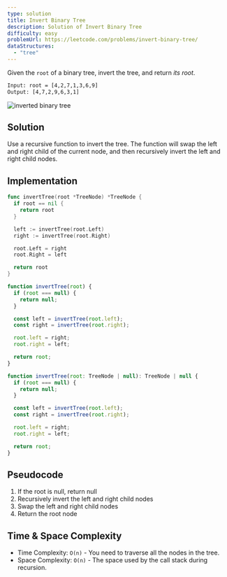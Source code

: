 ```yaml
---
type: solution
title: Invert Binary Tree
description: Solution of Invert Binary Tree
difficulty: easy
problemUrl: https://leetcode.com/problems/invert-binary-tree/
dataStructures:
  - "tree"
---
```



Given the `root` of a binary tree, invert the tree, and return _its root_.

```txt
Input: root = [4,2,7,1,3,6,9]
Output: [4,7,2,9,6,3,1]
```

![inverted binary tree](../../../assets/invert-tree1.jpg)

## Solution

Use a recursive function to invert the tree. The function will swap the left and right child of the current node, and then recursively invert the left and right child nodes.

## Implementation

<Tabs>
  <TabItem label="go">

```go
func invertTree(root *TreeNode) *TreeNode {
  if root == nil {
    return root
  }

  left := invertTree(root.Left)
  right := invertTree(root.Right)

  root.Left = right
  root.Right = left

  return root
}
```

  </TabItem>
  <TabItem label="js">

```js
function invertTree(root) {
  if (root === null) {
    return null;
  }

  const left = invertTree(root.left);
  const right = invertTree(root.right);

  root.left = right;
  root.right = left;

  return root;
}
```

  </TabItem>
  <TabItem label="ts">

```js
function invertTree(root: TreeNode | null): TreeNode | null {
  if (root === null) {
    return null;
  }

  const left = invertTree(root.left);
  const right = invertTree(root.right);

  root.left = right;
  root.right = left;

  return root;
}
```

  </TabItem>
</Tabs>

## Pseudocode

1. If the root is null, return null
2. Recursively invert the left and right child nodes
3. Swap the left and right child nodes
4. Return the root node

## Time & Space Complexity

- Time Complexity: `O(n)` - You need to traverse all the nodes in the tree.
- Space Complexity: `O(n)` - The space used by the call stack during recursion.
